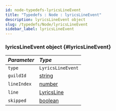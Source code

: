 ```yaml
---
id: node-typedefs-lyricsLineEvent
title: "Typedefs : Node : lyricsLineEvent"
description: lyricsLineEvent object
slug: /typedefs/Node/lyricsLineEvent
sidebar_label: lyricsLineEvent
---
```



### lyricsLineEvent <span className="info badge">object</span> {#lyricsLineEvent}

| <i className="fa-solid fa-hashtag"/> Parameter | <i className="fa-solid fa-font"/> Type                                                                     |
|:-----------------------------------------------|:-----------------------------------------------------------------------------------------------------------|
| `type`                                         |  `LyricsLineEvent`                                                                                         |
| `guildId`                                      | [string](https://developer.mozilla.org/en-US/docs/Web/JavaScript/Reference/Global_Objects/String)          |
| `lineIndex`                                    | [number](https://developer.mozilla.org/en-US/docs/Web/JavaScript/Reference/Global_Objects/Number)          |
| `line`                                         | [LyricsLine](./lyricsLine.mdx)                                                                             |
| `skipped`                                      | [boolean](https://developer.mozilla.org/en-US/docs/Web/JavaScript/Reference/Global_Objects/Boolean)        |